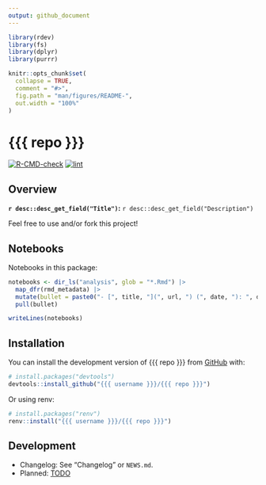 ```yaml
---
output: github_document
---
```


<!-- README.md is generated from README.Rmd. Please edit that file -->

```r
library(rdev)
library(fs)
library(dplyr)
library(purrr)

knitr::opts_chunk$set(
  collapse = TRUE,
  comment = "#>",
  fig.path = "man/figures/README-",
  out.width = "100%"
)
```

# {{{ repo }}}

<!-- badges: start -->
[![R-CMD-check](https://github.com/{{{ username }}}/{{{ repo }}}/workflows/R-CMD-check/badge.svg)](https://github.com/{{{ username }}}/{{{ repo }}}/actions)
[![lint](https://github.com/{{{ username }}}/{{{ repo }}}/workflows/lint/badge.svg)](https://github.com/{{{ username }}}/{{{ repo }}}/actions)
<!-- badges: end -->

## Overview

**`r desc::desc_get_field("Title")`:** `r desc::desc_get_field("Description")`

Feel free to use and/or fork this project!

## Notebooks

Notebooks in this package:

```r
notebooks <- dir_ls("analysis", glob = "*.Rmd") |>
  map_dfr(rmd_metadata) |>
  mutate(bullet = paste0("- [", title, "](", url, ") (", date, "): ", description)) |>
  pull(bullet)

writeLines(notebooks)
```

## Installation

You can install the development version of {{{ repo }}} from [GitHub](https://github.com/) with:

``` r
# install.packages("devtools")
devtools::install_github("{{{ username }}}/{{{ repo }}}")
```

Or using renv:

``` r
# install.packages("renv")
renv::install("{{{ username }}}/{{{ repo }}}")
```

## Development

- Changelog: See "Changelog" or `NEWS.md`.
- Planned: [TODO](TODO.md)
